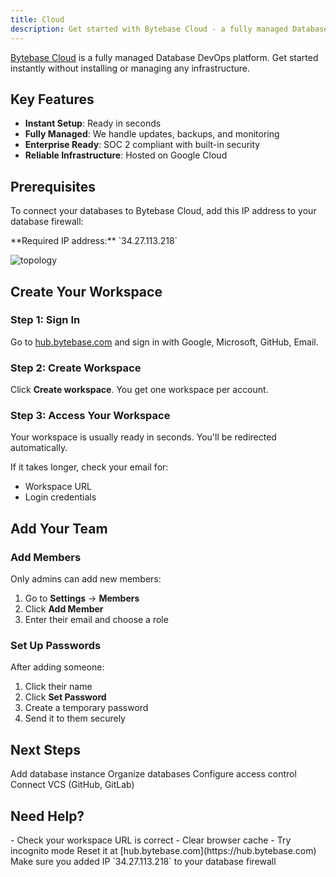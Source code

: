 ```yaml
---
title: Cloud
description: Get started with Bytebase Cloud - a fully managed Database DevOps platform
---
```


[Bytebase Cloud](https://hub.bytebase.com/) is a fully managed Database DevOps platform. Get started instantly without installing or managing any infrastructure.

## Key Features

- **Instant Setup**: Ready in seconds
- **Fully Managed**: We handle updates, backups, and monitoring
- **Enterprise Ready**: SOC 2 compliant with built-in security
- **Reliable Infrastructure**: Hosted on Google Cloud

## Prerequisites

To connect your databases to Bytebase Cloud, add this IP address to your database firewall:

<Warning>
**Required IP address:** `34.27.113.218`
</Warning>

![topology](/content/docs/get-started/saas/topology.webp)

## Create Your Workspace

### Step 1: Sign In

Go to [hub.bytebase.com](https://hub.bytebase.com/) and sign in with Google, Microsoft, GitHub, Email.

### Step 2: Create Workspace

Click **Create workspace**. You get one workspace per account.

### Step 3: Access Your Workspace

Your workspace is usually ready in seconds. You'll be redirected automatically.

If it takes longer, check your email for:
- Workspace URL
- Login credentials

## Add Your Team

### Add Members

Only admins can add new members:

1. Go to **Settings** → **Members**
2. Click **Add Member**
3. Enter their email and choose a role

### Set Up Passwords

After adding someone:
1. Click their name
2. Click **Set Password**
3. Create a temporary password
4. Send it to them securely

## Next Steps

<CardGroup cols={2}>
  <Card title="Connect Database" icon="database" href="/get-started/instance">
    Add database instance
  </Card>
  <Card title="Create Project" icon="folder" href="/concepts/project">
    Organize databases
  </Card>
  <Card title="Set Permissions" icon="shield" href="/administration/rbac">
    Configure access control
  </Card>
  <Card title="Enable GitOps" icon="git-branch" href="/vcs-integration/overview">
    Connect VCS (GitHub, GitLab)
  </Card>
</CardGroup>

## Need Help?

<AccordionGroup>
  <Accordion title="Can't access workspace">
    - Check your workspace URL is correct
    - Clear browser cache
    - Try incognito mode
  </Accordion>
  
  <Accordion title="Forgot password">
    Reset it at [hub.bytebase.com](https://hub.bytebase.com)
  </Accordion>
  
  <Accordion title="Database won't connect">
    Make sure you added IP `34.27.113.218` to your database firewall
  </Accordion>
</AccordionGroup>
